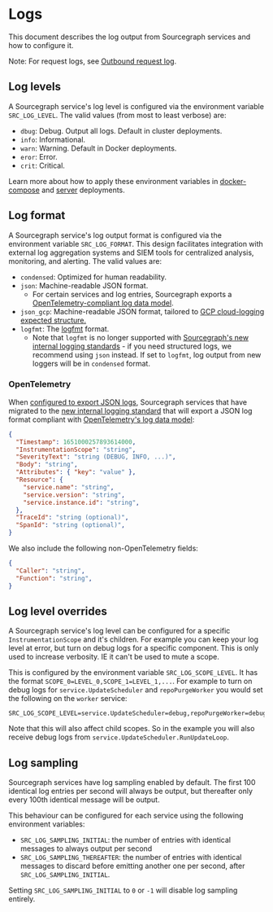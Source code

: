 # Logs

This document describes the log output from Sourcegraph services and how to configure it.

Note: For request logs, see [Outbound request log](/admin/observability/outbound-request-log).

## Log levels

A Sourcegraph service's log level is configured via the environment variable `SRC_LOG_LEVEL`. The valid values (from most to least verbose) are:

* `dbug`: Debug. Output all logs. Default in cluster deployments.
* `info`: Informational.
* `warn`: Warning. Default in Docker deployments.
* `eror`: Error.
* `crit`: Critical.

Learn more about how to apply these environment variables in [docker-compose](/admin/deploy/docker-compose/#set-environment-variables) and [server](/admin/deploy/docker-single-container/#environment-variables) deployments.

## Log format

A Sourcegraph service's log output format is configured via the environment variable `SRC_LOG_FORMAT`. This design facilitates integration with external log aggregation systems and SIEM tools for centralized analysis, monitoring, and alerting.
The valid values are:

* `condensed`: Optimized for human readability.
* `json`: Machine-readable JSON format.
  * For certain services and log entries, Sourcegraph exports a [OpenTelemetry-compliant log data model](#opentelemetry).
* `json_gcp`: Machine-readable JSON format, tailored to [GCP cloud-logging expected structure.](https://cloud.google.com/logging/docs/structured-logging#special-payload-fields)
* `logfmt`: The [logfmt](https://github.com/kr/logfmt) format.
  * Note that `logfmt` is no longer supported with [Sourcegraph's new internal logging standards](https://docs-legacy.sourcegraph.com/dev/how-to/add_logging/dev/how-to/add_logging) - if you need structured logs, we recommend using `json` instead. If set to `logfmt`, log output from new loggers will be in `condensed` format.

### OpenTelemetry

When [configured to export JSON logs](#log-format), Sourcegraph services that have migrated to the [new internal logging standard](/dev/how-to/add_logging) that will export a JSON log format compliant with [OpenTelemetry's log data model](https://opentelemetry.io/docs/reference/specification/logs/data-model/):

```json
{
  "Timestamp": 1651000257893614000,
  "InstrumentationScope": "string",
  "SeverityText": "string (DEBUG, INFO, ...)",
  "Body": "string",
  "Attributes": { "key": "value" },
  "Resource": {
    "service.name": "string",
    "service.version": "string",
    "service.instance.id": "string",
  },
  "TraceId": "string (optional)",
  "SpanId": "string (optional)",
}
```

We also include the following non-OpenTelemetry fields:

```json
{
  "Caller": "string",
  "Function": "string",
}
```

## Log level overrides

A Sourcegraph service's log level can be configured for a specific `InstrumentationScope` and it's children. For example you can keep your log level at error, but turn on debug logs for a specific component. This is only used to increase verbosity. IE it can't be used to mute a scope.

This is configured by the environment variable `SRC_LOG_SCOPE_LEVEL`. It has the format `SCOPE_0=LEVEL_0,SCOPE_1=LEVEL_1,...`. For example to turn on debug logs for `service.UpdateScheduler` and `repoPurgeWorker` you would set the following on the `worker` service:

```
SRC_LOG_SCOPE_LEVEL=service.UpdateScheduler=debug,repoPurgeWorker=debug
```

Note that this will also affect child scopes. So in the example you will also receive debug logs from `service.UpdateScheduler.RunUpdateLoop`.

## Log sampling

Sourcegraph services have log sampling enabled by default.
The first 100 identical log entries per second will always be output, but thereafter only every 100th identical message will be output.

This behaviour can be configured for each service using the following environment variables:

* `SRC_LOG_SAMPLING_INITIAL`: the number of entries with identical messages to always output per second
* `SRC_LOG_SAMPLING_THEREAFTER`: the number of entries with identical messages to discard before emitting another one per second, after `SRC_LOG_SAMPLING_INITIAL`.

Setting `SRC_LOG_SAMPLING_INITIAL` to `0` or `-1` will disable log sampling entirely.
